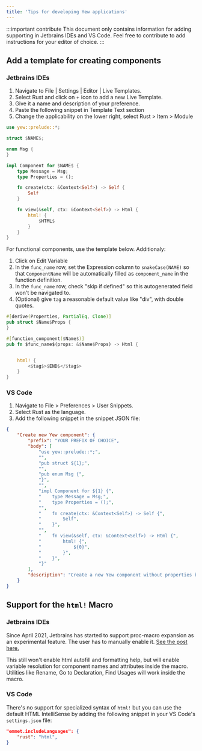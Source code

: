```yaml
---
title: 'Tips for developing Yew applications'
---
```


:::important contribute
This document only contains information for adding supporting in Jetbrains IDEs and VS Code.
Feel free to contribute to add instructions for your editor of choice.
:::

## Add a template for creating components

### Jetbrains IDEs

1. Navigate to File | Settings | Editor | Live Templates.
2. Select Rust and click on + icon to add a new Live Template.
3. Give it a name and description of your preference.
4. Paste the following snippet in Template Text section
5. Change the applicability on the lower right, select Rust > Item > Module

```rust ,ignore
use yew::prelude::*;

struct $NAME$;

enum Msg {
}

impl Component for $NAME$ {
    type Message = Msg;
    type Properties = ();

    fn create(ctx: &Context<Self>) -> Self {
        Self
    }

    fn view(&self, ctx: &Context<Self>) -> Html {
        html! {
            $HTML$
        }
    }
}
```

For functional components, use the template below. Additionaly:

1. Click on Edit Variable
2. In the `func_name` row, set the Expression column to `snakeCase(NAME)` so that `ComponentName` will be automatically
   filled as `component_name`
   in the function definition.
3. In the `func_name` row, check "skip if defined" so this autogenerated field won't be navigated to.
4. (Optional) give `tag` a reasonable default value like "div", with double quotes.

```rust ,ignore
#[derive(Properties, PartialEq, Clone)]
pub struct $Name$Props {
}

#[function_component($Name$)]
pub fn $func_name$(props: &$Name$Props) -> Html {


    html! {
        <$tag$>$END$</$tag$>
    }
}
```

### VS Code

1. Navigate to File > Preferences > User Snippets.
2. Select Rust as the language.
3. Add the following snippet in the snippet JSON file:

```json
{
    "Create new Yew component": {
        "prefix": "YOUR PREFIX OF CHOICE",
        "body": [
            "use yew::prelude::*;",
            "",
            "pub struct ${1};",
            "",
            "pub enum Msg {",
            "}",
            "",
            "impl Component for ${1} {",
            "    type Message = Msg;",
            "    type Properties = ();",
            "",
            "    fn create(ctx: &Context<Self>) -> Self {",
            "        Self",
            "    }",
            "",
            "    fn view(&self, ctx: &Context<Self>) -> Html {",
            "        html! {",
            "            ${0}",
            "        }",
            "    }",
            "}"
        ],
        "description": "Create a new Yew component without properties but with a message enum"
    }
}
```

## Support for the `html!` Macro

### Jetbrains IDEs

Since April 2021, Jetbrains has started to support proc-macro expansion as an experimental feature.
The user has to manually enable it.
[See the post here.](https://blog.jetbrains.com/rust/2021/04/08/intellij-rust-updates-for-2021-1/#proc-macros)

This still won't enable html autofill and formatting help, but will enable variable resolution for
component names and attributes inside the macro.
Utilities like Rename, Go to Declaration, Find Usages will work inside the macro.

### VS Code

There's no support for specialized syntax of `html!` but you can use the default HTML IntelliSense by adding the following snippet in your VS Code's `settings.json` file:

```json
"emmet.includeLanguages": {
    "rust": "html",
}
```
